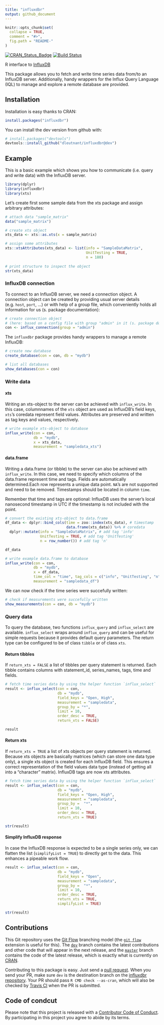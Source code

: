 ```yaml
---
title: "influxdbr"
output: github_document  
---
```


<!-- README.md is generated from README.Rmd. Please edit that file -->

```r
knitr::opts_chunk$set(
  collapse = TRUE,
  comment = "#>",
  fig.path = "README-"
)
```

[![CRAN_Status_Badge](http://www.r-pkg.org/badges/version/influxdbr)](https://cran.r-project.org/package=influxdbr) [![Build Status](https://travis-ci.org/dleutnant/influxdbr.svg?branch=master)](https://travis-ci.org/dleutnant/influxdbr)

R interface to [InfluxDB](https://docs.influxdata.com/influxdb)

This package allows you to fetch and write time series data from/to an InfluxDB server.
Additionally, handy wrappers for the Influx Query Language (IQL) to manage and explore a remote database are provided.

## Installation

Installation is easy thanks to CRAN:
```r
install.packages("influxdbr")
```

You can install the dev version from github with:
```r
# install.packages("devtools")
devtools::install_github("dleutnant/influxdbr@dev")
```

## Example

This is a basic example which shows you how to communicate (i.e. query and write data)
with the InfluxDB server.

```r
library(dplyr)
library(influxdbr)
library(xts)
```

Let's create first some sample data from the xts package and assign arbitrary 
attributes:

```r
# attach data "sample_matrix"
data("sample_matrix")

# create xts object
xts_data <- xts::as.xts(x = sample_matrix)

# assign some attributes
xts::xtsAttributes(xts_data) <- list(info = "SampleDataMatrix",
                                     UnitTesting = TRUE, 
                                     n = 180)
                                     
# print structure to inspect the object
str(xts_data)
```

### InfluxDB connection

To connect to an InfluxDB server, we need a connection object. A connection object 
can be created by providing usual server details (e.g. `host`, `port`, ...) or with
help of a group file, which conveniently holds all information for us (s. package 
documentation):

```r
# create connection object 
# (here: based on a config file with group "admin" in it (s. package documentation))
con <- influx_connection(group = "admin")
```

The `influxdbr` package provides handy wrappers to manage a remote InfluxDB:

```r
# create new database
create_database(con = con, db = "mydb")

# list all databases
show_databases(con = con)
```
### Write data

#### xts

Writing an xts-object to the server can be achieved with `influx_write`. In this 
case, columnnames of the `xts` object are used as InfluxDB's field keys,
`xts`'s coredata represent field values. Attributes are preserved and written
as tag keys and values, respectively.

```r
# write example xts-object to database
influx_write(con = con, 
             db = "mydb",
             x = xts_data, 
             measurement = "sampledata_xts")
```

#### data.frame

Writing a data.frame (or tibble) to the server can also be achieved with
`influx_write`. In this case, we need to specify which columns of the data.frame 
represent time and tags. Fields are automatically determined.Each row represents
a unique data point. `NA`'s are not supported and need to be removed. 
Timestamps should be located in column `time`.

Remember that time and tags are optional: InfluxDB uses the server’s local 
nanosecond timestamp in UTC if the timestamp is not included with the point.

```r
# convert the existing xts-object to data.frame
df_data <- dplyr::bind_cols(time = zoo::index(xts_data), # timestamp
                            data.frame(xts_data)) %>% # coredata
  dplyr::mutate(info = "SampleDataMatrix", # add tag 'info'
                UnitTesting = TRUE, # add tag 'UnitTesting'
                n = row_number()) # add tag 'n'

df_data

# write example data.frame to database
influx_write(con = con, 
             db = "mydb",
             x = df_data,
             time_col = "time", tag_cols = c("info", "UnitTesting", "n"),
             measurement = "sampledata_df")
```

We can now check if the time series were succefully written:

```r
# check if measurements were succefully written
show_measurements(con = con, db = "mydb")
```

### Query data

To query the database, two functions `influx_query` and `influx_select` are available.
`influx_select` wraps around `influx_query` and can be useful for simple requests 
because it provides default query parameters. The return type can be configured 
to be of class `tibble` or of class `xts`.

#### Return tibbles

If `return_xts = FALSE` a list of tibbles per query statement is returned. Each tibble contains columns with statement_id, series_names, tags, time and fields.

```r
# fetch time series data by using the helper function `influx_select`
result <- influx_select(con = con, 
                        db = "mydb", 
                        field_keys = "Open, High", 
                        measurement = "sampledata",
                        group_by = "*",
                        limit = 10, 
                        order_desc = TRUE, 
                        return_xts = FALSE)

result
```

#### Return xts

If `return_xts = TRUE` a list of xts objects per query statement is returned. Because xts objects are basically matrices (which can store one data type only), a single xts object is created for each InfluxDB field. This ensures a correct representation of the field values data type (instead of getting all into a "character" matrix). InfluxDB tags are now xts attributes.

```r
# fetch time series data by using the helper function `influx_select`
result <- influx_select(con = con, 
                        db = "mydb", 
                        field_keys = "Open, High", 
                        measurement = "sampledata",
                        group_by =  "*",
                        limit = 10, 
                        order_desc = TRUE, 
                        return_xts = TRUE)

str(result)
```
#### Simplify InfluxDB response

In case the InfluxDB response is expected to be a single series only, 
we can flatten the list (`simplifyList = TRUE`) to directly get to the data.
This enhances a pipeable work flow.

```r
result <- influx_select(con = con, 
                        db = "mydb", 
                        field_keys = "Open", 
                        measurement = "sampledata",
                        group_by =  "*",
                        limit = 10, 
                        order_desc = TRUE, 
                        return_xts = TRUE, 
                        simplifyList = TRUE)

str(result)
```

## Contributions
This Git repository uses the [Git Flow](http://nvie.com/posts/a-successful-git-branching-model/) branching model (the [`git flow`](https://github.com/petervanderdoes/gitflow-avh) extension is useful for this). The [`dev`](https://github.com/dleutnant/influxdbr/tree/dev) branch contains the latest contributions and other code that will appear in the next release, and the [`master`](https://github.com/dleutnant/influxdbr) branch contains the code of the latest release, which is exactly what is currently on [CRAN](https://cran.r-project.org/package=influxdbr).

Contributing to this package is easy. Just send a [pull request](https://help.github.com/articles/using-pull-requests/). When you send your PR, make sure `dev` is the destination branch on the [influxdbr repository](https://github.com/dleutnant/influxdbr). Your PR should pass `R CMD check --as-cran`, which will also be checked by <a href="https://travis-ci.org/dleutnant/influxdbr">Travis CI</a> when the PR is submitted.

## Code of condcut
Please note that this project is released with a [Contributor Code of Conduct](CONDUCT.md). By participating in this project you agree to abide by its terms.
